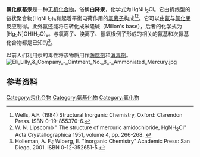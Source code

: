 {{chembox
| verifiedrevid = 428717853
|ImageFile=Mercuric-amidochloride-from-xtal-2000-3D-CM-ellipsoids.png
|ImageSize=250px
|IUPACName=mercuric azanide chloride
|OtherNames=mercuric amidochloride<br />mercury(II) amide chloride<br />mercury(II) amidochloride<br />ammoniated mercury
|Section1= {{Chembox Identifiers
| CASNo = 10124-48-8
| CASNo_Ref = {{cascite|correct|??}}
|  InChI  =  1/ClH.Hg.H2N/h1H;;1H2/q;+2;-1/p-1/rClH2HgN/c1-2-3/h3H2
|  InChIKey  =  WRWRKDRWMURIBI-CUFRCDTJAQ
|  StdInChI_Ref  = {{stdinchicite|correct|chemspider}}|  StdInChI  =  1S/ClH.Hg.H2N/h1H;;1H2/q;+2;-1/p-1
|  StdInChIKey_Ref  = {{stdinchicite|correct|chemspider}}|  StdInChIKey  =  WRWRKDRWMURIBI-UHFFFAOYSA-M
|  PubChem = 3032553
|  ChemSpiderID_Ref  = {{chemspidercite|correct|chemspider}}|  ChemSpiderID = 21106343  
|  SMILES  =  Cl[Hg]N
|  UNII_Ref  = {{fdacite|changed|FDA}}|  UNII  =  JD546Z56F0
}}
|Section2= {{Chembox Properties
|  Formula=ClH<sub>2</sub>HgN
|  MolarMass=252.065
|  Appearance=
|  Density=5.56 g/cm<sup>3</sup>
|  MeltingPt=
|  BoilingPt=
|  Solubility=
  }}
|Section3= {{Chembox Hazards
|  MainHazards=
|  FlashPt=
|  Autoignition=
  }}
}}

'''氯化氨基汞'''是一种[[无机化合物|无机化合物]]，俗稱'''白降汞'''，化学式为HgNH<sub>2</sub>Cl。它由折线型的链状聚合物(HgNH<sub>2</sub>)<sub>n</sub>和起着平衡电荷作用的[[氯离子|氯离子]]构成<ref>Wells, A.F. (1984) Structural Inorganic Chemistry, Oxford: Clarendon Press. ISBN 0-19-855370-6.</ref><ref>W. N. Lipscomb "  The structure of mercuric amidochloride, HgNH<sub>2</sub>Cl" Acta Crystallographica 1951, volume 4, pp. 266-268.  {{doi|10.1107/S0365110X51000866}}</ref>。它可以由[[氨|氨]]与[[氯化汞|氯化汞]]反应制得。此外氨还能将它转化成米隆碱（Millon's base），后者的化学式为[Hg<sub>2</sub>N]OH(H<sub>2</sub>O)<sub>x</sub>。与氯离子、溴离子、氢氧根例子形成的相关的氨基和次氨基化合物都是已知的<ref>Holleman, A. F.; Wiberg, E. "Inorganic Chemistry" Academic Press: San Diego, 2001. ISBN 0-12-352651-5.</ref>。

以前人们利用汞的毒性将该物质用作[[防腐剂|防腐剂]]和[[消毒剂|消毒剂]]。
[[File:Eli_Lilly_&_Company_-_Ointment_No._8_-_Ammoniated_Mercury.jpg|thumb]]

==参考资料==
{{reflist}}

{{汞化合物}}
{{amides}}

[[Category:汞化合物|Category:汞化合物]]
[[Category:氨基化物|Category:氨基化物]]
[[Category:氯化物|Category:氯化物]]